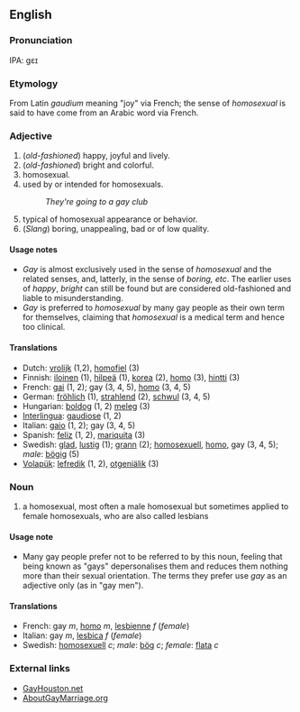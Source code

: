 ==English==
===Pronunciation===
IPA: gɛɪ

=== Etymology ===
From Latin ''gaudium'' meaning "joy" via French; the sense of ''homosexual'' is said to have come from an Arabic word via French.

=== Adjective ===
#(''old-fashioned'') happy, joyful and lively.
#(''old-fashioned'') bright and colorful.
#homosexual.
#used by or intended for homosexuals.
#:''They're going to a gay club''
#typical of homosexual appearance or behavior.
#(''Slang'') boring, unappealing, bad or of low quality.

==== Usage notes ====
*''Gay'' is almost exclusively used in the sense of ''homosexual'' and the related senses, and, latterly, in the sense of ''boring, etc''.  The earlier uses of ''happy'', ''bright'' can still be found but are considered old-fashioned and liable to misunderstanding.
*''Gay'' is preferred to ''homosexual'' by many gay people as their own term for themselves, claiming that ''homosexual'' is a medical term and hence too clinical.

==== Translations ====
*Dutch: [[vrolijk]] (1,2), [[homofiel]] (3)
*Finnish: [[iloinen]] (1), [[hilpeä]] (1), [[korea]] (2), [[homo]] (3), [[hintti]] (3)
*French: [[gai]] (1, 2); gay (3, 4, 5), [[homo]] (3, 4, 5)
*German: [[fröhlich]] (1), [[strahlend]] (2), [[schwul]] (3, 4, 5)
*Hungarian: [[boldog]] (1, 2) [[meleg]] (3)
*[[Interlingua]]: [[gaudiose]] (1, 2)
*Italian: [[gaio]] (1, 2); gay (3, 4, 5)
*Spanish: [[feliz]] (1, 2), [[mariquita]] (3)
*Swedish: [[glad]], [[lustig]] (1); [[grann]] (2); [[homosexuell]], [[homo]], gay (3, 4, 5); ''male'': [[bögig]] (5)
*[[Volapük]]: [[lefredik]] (1, 2), [[otgeniälik]] (3)

=== Noun ===
#a homosexual, most often a male homosexual but sometimes applied to female homosexuals, who are also called lesbians

==== Usage note ====
*Many gay people prefer not to be referred to by this noun, feeling that being known as "gays" depersonalises them and reduces them nothing more than their sexual orientation.  The terms they prefer use ''gay'' as an adjective only (as in "gay men").

==== Translations ====
*French: gay ''m'', [[homo]] ''m'', [[lesbienne]] ''f'' (''female'')
*Italian: gay ''m'', [[lesbica]] ''f'' (''female'')
*Swedish: [[homosexuell]] ''c''; ''male'': [[bög]] ''c''; ''female'': [[flata]] ''c''

=== External links ===
* [http://www.GayHouston.net GayHouston.net]
* [http://www.AboutGayMarriage.org AboutGayMarriage.org]